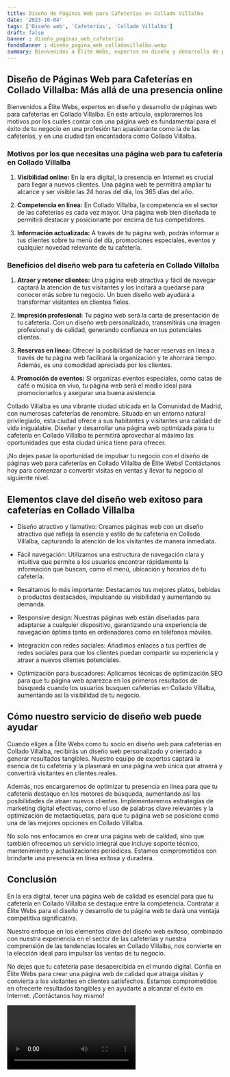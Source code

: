 ```yaml
---
title: Diseño de Páginas Web para Cafeterías en Collado Villalba
date: '2023-10-04'
tags: ['Diseño web', 'Cafeterías', 'Collado Villalba']
draft: false
banner : diseño_paginas_web_cafeterías
fondoBanner : diseño_pagina_web_colladovillalba.webp
summary: Bienvenidos a Élite Webs, expertos en diseño y desarrollo de páginas web para cafeterías en Collado Villalba. En este artículo, exploraremos los motivos por los cuales contar con una página web es fundamental para el éxito de tu negocio en una profesión tan apasionante como la de las cafeterías, y en una ciudad tan encantadora como Collado Villalba.
---
```


## Diseño de Páginas Web para Cafeterías en Collado Villalba: Más allá de una presencia online

Bienvenidos a Élite Webs, expertos en diseño y desarrollo de páginas web para cafeterías en Collado Villalba. En este artículo, exploraremos los motivos por los cuales contar con una página web es fundamental para el éxito de tu negocio en una profesión tan apasionante como la de las cafeterías, y en una ciudad tan encantadora como Collado Villalba.

### Motivos por los que necesitas una página web para tu cafetería en Collado Villalba

1. **Visibilidad online:** En la era digital, la presencia en Internet es crucial para llegar a nuevos clientes. Una página web te permitirá ampliar tu alcance y ser visible las 24 horas del día, los 365 días del año.

2. **Competencia en línea:** En Collado Villalba, la competencia en el sector de las cafeterías es cada vez mayor. Una página web bien diseñada te permitirá destacar y posicionarte por encima de tus competidores.

3. **Información actualizada:** A través de tu página web, podrás informar a tus clientes sobre tu menú del día, promociones especiales, eventos y cualquier novedad relevante de tu cafetería.

### Beneficios del diseño web para tu cafetería en Collado Villalba

1. **Atraer y retener clientes:** Una página web atractiva y fácil de navegar captará la atención de tus visitantes y los incitará a quedarse para conocer más sobre tu negocio. Un buen diseño web ayudará a transformar visitantes en clientes fieles.

2. **Impresión profesional:** Tu página web será la carta de presentación de tu cafetería. Con un diseño web personalizado, transmitirás una imagen profesional y de calidad, generando confianza en tus potenciales clientes.

3. **Reservas en línea:** Ofrecer la posibilidad de hacer reservas en línea a través de tu página web facilitará la organización y te ahorrará tiempo. Además, es una comodidad apreciada por los clientes.

4. **Promoción de eventos:** Si organizas eventos especiales, como catas de café o música en vivo, tu página web será el medio ideal para promocionarlos y asegurar una buena asistencia.

Collado Villalba es una vibrante ciudad ubicada en la Comunidad de Madrid, con numerosas cafeterías de renombre. Situada en un entorno natural privilegiado, esta ciudad ofrece a sus habitantes y visitantes una calidad de vida inigualable. Diseñar y desarrollar una página web optimizada para tu cafetería en Collado Villalba te permitirá aprovechar al máximo las oportunidades que esta ciudad única tiene para ofrecer.

¡No dejes pasar la oportunidad de impulsar tu negocio con el diseño de páginas web para cafeterías en Collado Villalba de Élite Webs! Contáctanos hoy para comenzar a convertir visitas en ventas y llevar tu negocio al siguiente nivel.

<GifSeo />

<Cta />

## Elementos clave del diseño web exitoso para cafeterías en Collado Villalba

- Diseño atractivo y llamativo: Creamos páginas web con un diseño atractivo que refleja la esencia y estilo de tu cafetería en Collado Villalba, capturando la atención de los visitantes de manera inmediata.

- Fácil navegación: Utilizamos una estructura de navegación clara y intuitiva que permite a los usuarios encontrar rápidamente la información que buscan, como el menú, ubicación y horarios de tu cafetería.

- Resaltamos lo más importante: Destacamos tus mejores platos, bebidas o productos destacados, impulsando su visibilidad y aumentando su demanda.

- Responsive design: Nuestras páginas web están diseñadas para adaptarse a cualquier dispositivo, garantizando una experiencia de navegación óptima tanto en ordenadores como en teléfonos móviles. 

- Integración con redes sociales: Añadimos enlaces a tus perfiles de redes sociales para que los clientes puedan compartir su experiencia y atraer a nuevos clientes potenciales.

- Optimización para buscadores: Aplicamos técnicas de optimización SEO para que tu página web aparezca en los primeros resultados de búsqueda cuando los usuarios busquen cafeterías en Collado Villalba, aumentando así la visibilidad de tu negocio.

## Cómo nuestro servicio de diseño web puede ayudar

Cuando eliges a Élite Webs como tu socio en diseño web para cafeterías en Collado Villalba, recibirás un diseño web personalizado y orientado a generar resultados tangibles. Nuestro equipo de expertos captará la esencia de tu cafetería y la plasmará en una página web única que atraerá y convertirá visitantes en clientes reales.

Además, nos encargaremos de optimizar tu presencia en línea para que tu cafetería destaque en los motores de búsqueda, aumentando así las posibilidades de atraer nuevos clientes. Implementaremos estrategias de marketing digital efectivas, como el uso de palabras clave relevantes y la optimización de metaetiquetas, para que tu página web se posicione como una de las mejores opciones en Collado Villalba.

No solo nos enfocamos en crear una página web de calidad, sino que también ofrecemos un servicio integral que incluye soporte técnico, mantenimiento y actualizaciones periódicas. Estamos comprometidos con brindarte una presencia en línea exitosa y duradera.

## Conclusión

En la era digital, tener una página web de calidad es esencial para que tu cafetería en Collado Villalba se destaque entre la competencia. Contratar a Élite Webs para el diseño y desarrollo de tu página web te dará una ventaja competitiva significativa.

Nuestro enfoque en los elementos clave del diseño web exitoso, combinado con nuestra experiencia en el sector de las cafeterías y nuestra comprensión de las tendencias locales en Collado Villalba, nos convierte en la elección ideal para impulsar las ventas de tu negocio.

No dejes que tu cafetería pase desapercibida en el mundo digital. Confía en Élite Webs para crear una página web de calidad que atraiga visitas y convierta a los visitantes en clientes satisfechos. Estamos comprometidos en ofrecerte resultados tangibles y en ayudarte a alcanzar el éxito en Internet. ¡Contáctanos hoy mismo!

<Video />

<CtaBot job='Cafeterías' city='Collado Villalba'/>

<Gmaps query='Collado Villalba+españa+maps' />
